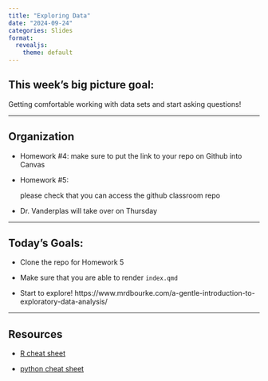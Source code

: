 ```yaml
---
title: "Exploring Data"
date: "2024-09-24"
categories: Slides
format: 
  revealjs:
    theme: default
---
```



## This week's big picture goal:

Getting comfortable working with data sets and start asking questions!


---

## Organization

- Homework #4: 
make sure to put the link to your repo on Github into Canvas

- Homework #5: 
  
  please check that you can access the github classroom repo
  
- Dr. Vanderplas will take over on Thursday

---

## Today's Goals:

- Clone the repo for Homework 5

- Make sure that you are able to render `index.qmd`

- Start to explore! 
https://www.mrdbourke.com/a-gentle-introduction-to-exploratory-data-analysis/


----

## Resources

- [R cheat sheet](https://srvanderplas.github.io/stat-computing-r-python/files/Short-refcard.pdf)

- [python cheat sheet](https://srvanderplas.github.io/stat-computing-r-python/files/Python3_reference_cheat_sheet.pdf)





